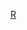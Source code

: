 {{football squad
| name        = 皇家馬德里球員名單
| teamname    = 皇家马德里足球俱乐部
| title       = 皇家馬德里
| bgcolor = white
| textcolor = black
| bordercolor = #22A6BF
| list = <div>
{{football squad2 player|no=1|name=[[泰拔·高圖爾斯|-{zh-hans:库尔图瓦;zh-hk:高圖爾斯;zh-tw:庫爾圖瓦}-]]}}
{{football squad2 player|no=2|name=[[丹尼尔·卡瓦哈尔|-{zh-hans:卡瓦哈尔;zh-hk:卡華積;zh-tw:卡瓦哈爾;}-]]}}
{{football squad2 player|no=3|name=[[埃德爾·米利唐|-{zh-hans:米利唐;zh-hk:米列達奧;zh-tw:米利唐;}-]]}}
{{football squad2 player|no=4|name=[[大衛·阿拉巴|阿拉巴]]}}
{{football squad2 player|no=5|name=[[赫蘇斯·瓦雷喬|-{zh-hans:巴列霍;zh-hk:華利祖;zh-tw:巴列霍;}-]]}}
{{football squad2 player|no=6|name=[[拿祖|-{zh-hans:纳乔;zh-hk:拿祖;zh-tw:納喬;}-]]}}
{{football squad2 player|no=7|name=[[伊登·夏薩特|-{zh-hans:阿扎尔;zh-hk:夏薩特;zh-tw:阿扎爾;}-]]}}
{{football squad2 player|no=8|name=[[托尼·克罗斯|-{zh-hans:克罗斯;zh-hk:卻奧斯;zh-tw:克羅斯;}-]]}}
{{football squad2 player|no=9|name=[[卡里姆·本泽马|-{zh-hans:本泽马;zh-hk:賓施馬;zh-tw:本澤馬;}-]]}}
{{football squad2 player|no=10|name=[[卢卡·莫德里奇|-{zh-hans:莫德里奇;zh-hk:莫迪歷;zh-mo:摩特歷;zh-tw:莫德里奇;}-]]}}
{{football squad2 player|no=11|name=[[馬爾科·阿辛斯奧|-{zh-hans:阿森西奥;zh-hk:阿辛斯奧;zh-tw:阿森西奧;}-]]}}
{{football squad2 player|no=12|name=[[马塞洛·维埃拉|-{zh-hans:马塞洛;zh-hk:馬些路;zh-tw:馬塞洛;}-]][[File:Captain sports.svg|12px]]}}
{{football squad2 player|no=13|name=[[安德里·卢宁|-{zh-hans:卢宁;zh-hk:盧連;zh-tw:盧寧;}-]]}}
{{football squad2 player|no=14|name=[[卡斯米路|-{zh-hans:卡塞米罗;zh-hk:卡斯米路;zh-tw:卡塞米洛;}-]]}}
{{football squad2 player|no=15|name=[[費德里科·巴爾韋德|-{zh-hans:巴尔韦德;zh-hk:華維迪;zh-tw:瓦爾維德;}-]]}}
{{football squad2 player|no=16|name=[[卢卡·约维奇|-{zh-hans:约维奇;zh-hk:祖域;zh-tw:約維奇}-]]}}
<!--{{football squad2 player|no=16|name=[[博爾哈·馬約拉爾|-{zh-hans:马约拉尔;zh-hk:馬約萊爾;zh-tw:馬約拉爾;}-]]}}-->
{{football squad2 player|no=17|name=[[盧卡斯·巴斯克斯|-{zh-hans:卢卡斯·巴斯克斯;zh-hk:華斯基斯;zh-tw:巴斯克斯;}-]]}}
{{football squad2 player|no=18|name=[[奥雷利昂·赤瓦门尼|-{zh-hans:赤瓦门尼;zh-hant:曹亞文尼;}-]]}}
{{football squad2 player|no=19|name=[[达尼·塞瓦略斯|-{zh-cn:塞瓦略斯; zh-hk:施巴路斯;zh-tw:塞巴洛斯;}-]]}}
<!--{{football squad2 player|no=19|name=[[阿尔瓦罗·奥德里奥索拉|-{zh-hans:奥德里奥索拉;zh-hk:奧迪奧蘇拿;zh-tw:奧德里奧索拉;}-]]}}-->
{{football squad2 player|no=20|name=[[維尼修斯·儒尼奧爾|-{zh-hans:维尼修斯;zh-hk:雲尼斯奧斯;zh-tw:維尼修斯;}-]]}}
{{football squad2 player|no=21|name=[[羅德里戈·戈埃斯|-{zh-hans:罗德里戈;zh-hk:洛迪高;zh-tw:羅德里戈}-]]}}
{{football squad2 player|no=22|name=[[安东尼奥·吕迪格|-{zh-cn:吕迪格; zh-hk:魯迪格; zh-tw:呂迪格}-]]}}
{{football squad2 player|no=23|name=[[费兰·门迪|-{zh-hans:门迪;zh-hk:文迪;zh-tw:門迪;}-]]}}
{{football squad2 player|no=24|name=[[馬里亞諾·迪亞茲|-{zh-hans:马里亚诺;zh-hk:馬里安奴;zh-tw:馬里亞諾;}-]]}}
{{football squad2 player|no=25|name=[[愛德華多·卡馬文加|-{zh-hans:卡马文加;zh-hk:卡馬雲加;zh-tw:卡馬文加;}-]]}}
{{football squad manager|name=[[卡洛·安切洛蒂|-{zh-hans:安切洛蒂;zh-tw:安切洛蒂;zh-hk:安察洛堤;}-]]}}
</div>}}<noinclude>
{{Squad maintenance|update source=http://www.realmadrid.com/en/football/squad}}
[[Category:西班牙足球俱乐部名单模板|R]]
</noinclude>